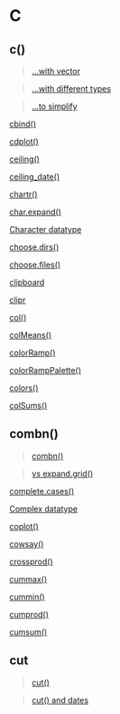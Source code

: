 # C {-}

## c() {-}

>[...with vector](https://linkedin-learning.pxf.io/rwkly_vector)

>[...with different types](https://linkedin-learning.pxf.io/rweekly_combine)

>[...to simplify](https://linkedin-learning.pxf.io/rweekly_csimplify)

[cbind()](https://linkedin-learning.pxf.io/rweekly_cbind)

[cdplot()](https://linkedin-learning.pxf.io/rweekly_cdplot)

[ceiling()](https://linkedin-learning.pxf.io/rweekly_round)

[ceiling_date()](https://linkedin-learning.pxf.io/rdatesLubridateRound)

[chartr()](https://linkedin-learning.pxf.io/rweekly_chartr)

[char.expand()](https://linkedin-learning.pxf.io/rweekly_charexpand)

[Character datatype](https://linkedin-learning.pxf.io/rweekly_atomics)

[choose.dirs()](https://linkedin-learning.pxf.io/rweekly_filechoose)

[choose.files()](https://linkedin-learning.pxf.io/rweekly_filechoose)

[clipboard](https://linkedin-learning.pxf.io/rweekly_clipboard)

[clipr](https://linkedin-learning.pxf.io/rweekly_clipboard)

[col()](https://linkedin-learning.pxf.io/rweekly_matrixRowColumn)

[colMeans()](https://linkedin-learning.pxf.io/rweekly_colmeans)

[colorRamp()](https://linkedin-learning.pxf.io/rwkly_colors)

[colorRampPalette()](https://linkedin-learning.pxf.io/rwkly_colors)

[colors()](https://linkedin-learning.pxf.io/rwkly_colors)

[colSums()](https://linkedin-learning.pxf.io/rweekly_colmeans)

## combn() {-}

> [combn()](https://linkedin-learning.pxf.io/rweekly_combn)

> [vs expand.grid()](https://linkedin-learning.pxf.io/rweekly_expandgrid)

[complete.cases()](https://linkedin-learning.pxf.io/rweekly_completecases)

[Complex datatype](https://linkedin-learning.pxf.io/rweekly_atomics)

[coplot()](https://linkedin-learning.pxf.io/rweekly_coplot)

[cowsay()](https://linkedin-learning.pxf.io/rweekly_cowsay)

[crossprod()](https://linkedin-learning.pxf.io/rweeklyCrossprod)

[cummax()](https://linkedin-learning.pxf.io/rweekly_CUMminmaxprodsum)

[cummin()](https://linkedin-learning.pxf.io/rweekly_CUMminmaxprodsum)

[cumprod()](https://linkedin-learning.pxf.io/rweekly_CUMminmaxprodsum)

[cumsum()](https://linkedin-learning.pxf.io/rweekly_CUMminmaxprodsum)

## cut{-}

>[cut()](https://linkedin-learning.pxf.io/rweekly_cut)

>[cut() and dates](https://linkedin-learning.pxf.io/rdatesCutSeq)
